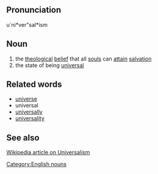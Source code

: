 ==Pronunciation==
u`ni*ver"sal*ism

==Noun==
# the [[theological]] [[belief]] that all [[soul]]s can [[attain]] [[salvation]]
# the state of being [[universal]]

==Related words==
* [[universe]]
* universal
* [[universally]]
* [[universality]]

==See also==
[http://en2.wikipedia.org/wiki/Universalism Wikipedia article on Universalism]

[[Category:English nouns]]